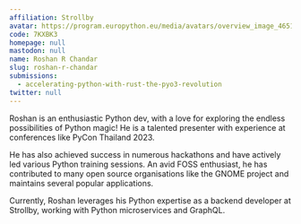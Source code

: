 ```yaml
---
affiliation: Strollby
avatar: https://program.europython.eu/media/avatars/overview_image_46514765_618317_VN0Q3iZ.png
code: 7KXBK3
homepage: null
mastodon: null
name: Roshan R Chandar
slug: roshan-r-chandar
submissions:
  - accelerating-python-with-rust-the-pyo3-revolution
twitter: null
---
```


Roshan is an enthusiastic Python dev, with a love for exploring the endless
possibilities of Python magic! He is a talented presenter with experience at
conferences like PyCon Thailand 2023.

He has also achieved success in numerous hackathons and have actively led
various Python training sessions. An avid FOSS enthusiast, he has contributed to
many open source organisations like the GNOME project and maintains several
popular applications.

Currently, Roshan leverages his Python expertise as a backend developer at
Strollby, working with Python microservices and GraphQL.
